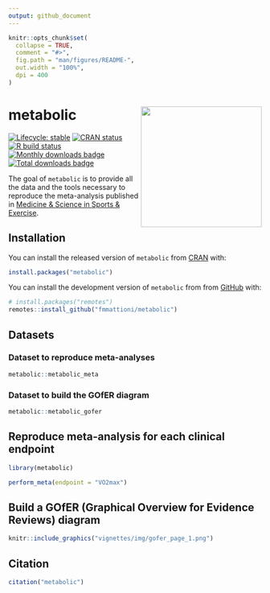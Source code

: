 ```yaml
---
output: github_document
---
```


<!-- README.md is generated from README.Rmd. Please edit that file -->

```r
knitr::opts_chunk$set(
  collapse = TRUE,
  comment = "#>",
  fig.path = "man/figures/README-",
  out.width = "100%",
  dpi = 400
)
```

# metabolic <img src='man/figures/logo.png' align="right" height="240" />

<!-- badges: start -->
[![Lifecycle: stable](https://img.shields.io/badge/lifecycle-stable-brightgreen.svg)](https://lifecycle.r-lib.org/articles/stages.html#stable)
[![CRAN status](https://www.r-pkg.org/badges/version/metabolic)](https://CRAN.R-project.org/package=metabolic)
[![R build status](https://github.com/fmmattioni/metabolic/workflows/R-CMD-check/badge.svg)](https://github.com/fmmattioni/metabolic/actions)
[![Monthly downloads badge](https://cranlogs.r-pkg.org/badges/last-month/metabolic?color=blue)](https://CRAN.R-project.org/package=metabolic)
[![Total downloads badge](https://cranlogs.r-pkg.org/badges/grand-total/metabolic?color=blue)](https://CRAN.R-project.org/package=metabolic)
<!-- badges: end -->

The goal of `metabolic` is to provide all the data and the tools necessary to reproduce the meta-analysis published in [Medicine & Science in Sports & Exercise](https://journals.lww.com/acsm-msse/Fulltext/2021/03000/Effectiveness_of_HIIE_versus_MICT_in_Improving.12.aspx).

## Installation

You can install the released version of `metabolic` from [CRAN](https://CRAN.R-project.org/package=metabolic) with:

``` r
install.packages("metabolic")
```

You can install the development version of `metabolic` from from [GitHub](https://github.com/fmmattioni/metabolic) with:

``` r
# install.packages("remotes")
remotes::install_github("fmmattioni/metabolic")
```

## Datasets

### Dataset to reproduce meta-analyses

```r
metabolic::metabolic_meta
```

### Dataset to build the GOfER diagram

```r
metabolic::metabolic_gofer
```

## Reproduce meta-analysis for each clinical endpoint

```r
library(metabolic)

perform_meta(endpoint = "VO2max")
```

## Build a GOfER (Graphical Overview for Evidence Reviews) diagram

```r
knitr::include_graphics("vignettes/img/gofer_page_1.png")
```

## Citation

```r
citation("metabolic")
```

